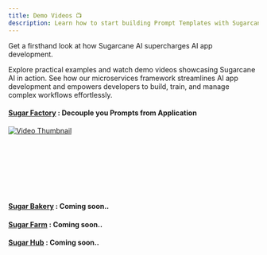 ```yaml
---
title: Demo Videos 📺
description: Learn how to start building Prompt Templates with Sugarcane AI
---
```


Get a firsthand look at how Sugarcane AI supercharges AI app development.

Explore practical examples and watch demo videos showcasing Sugarcane AI in action. See how our microservices framework streamlines AI app development and empowers developers to build, train, and manage complex workflows effortlessly.

#### [**Sugar Factory**](/docs/guides/introduction/) : Decouple you Prompts from Application

[![Video Thumbnail](https://img.youtube.com/vi/ns0UWOv-xGo/maxresdefault.jpg)](https://www.youtube.com/watch?v=ns0UWOv-xGo)

<br> </br>
<br> </br>
<br> </br>

#### [**Sugar Bakery**](/docs/guides/introduction/) : Coming soon..

#### [**Sugar Farm**](/docs/guides/introduction/) : Coming soon..

#### [**Sugar Hub**](/docs/guides/introduction/) : Coming soon..

<br> </br>
<br> </br>
<br> </br>


<Reachout />

